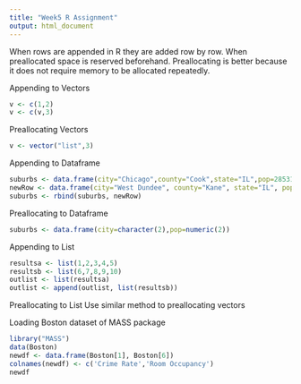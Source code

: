 ```yaml
---
title: "Week5 R Assignment"
output: html_document
---
```


When rows are appended in R they are added row by row.
When preallocated space is reserved beforehand.
Preallocating is better because it does not require memory to be allocated repeatedly.

Appending to Vectors

```r
v <- c(1,2)
v <- c(v,3)
```

Preallocating Vectors

```r
v <- vector("list",3)

```

Appending to Dataframe

```r
suburbs <- data.frame(city="Chicago",county="Cook",state="IL",pop=2853114)
newRow <- data.frame(city="West Dundee", county="Kane", state="IL", pop=5428)
suburbs <- rbind(suburbs, newRow)

```

Preallocating to Dataframe

```r
suburbs <- data.frame(city=character(2),pop=numeric(2))

```

Appending to List

```r
resultsa <- list(1,2,3,4,5)
resultsb <- list(6,7,8,9,10)
outlist <- list(resultsa)
outlist <- append(outlist, list(resultsb))
```

Preallocating to List
Use similar method to preallocating vectors


Loading Boston dataset of MASS package

```r
library("MASS")
data(Boston)
newdf <- data.frame(Boston[1], Boston[6])
colnames(newdf) <- c('Crime Rate','Room Occupancy')
newdf
```


